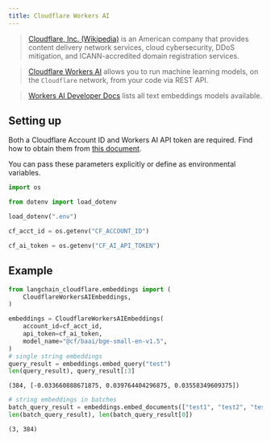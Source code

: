 ```yaml
---
title: Cloudflare Workers AI
---
```


>[Cloudflare, Inc. (Wikipedia)](https://en.wikipedia.org/wiki/Cloudflare) is an American company that provides content delivery network services, cloud cybersecurity, DDoS mitigation, and ICANN-accredited domain registration services.

>[Cloudflare Workers AI](https://developers.cloudflare.com/workers-ai/) allows you to run machine learning models, on the `Cloudflare` network, from your code via REST API.

>[Workers AI Developer Docs](https://developers.cloudflare.com/workers-ai/models/text-embeddings/) lists all text embeddings models available.

## Setting up

Both a Cloudflare Account ID and Workers AI API token are required. Find how to obtain them from [this document](https://developers.cloudflare.com/workers-ai/get-started/rest-api/).

You can pass these parameters explicitly or define as environmental variables.

```python
import os

from dotenv import load_dotenv

load_dotenv(".env")

cf_acct_id = os.getenv("CF_ACCOUNT_ID")

cf_ai_token = os.getenv("CF_AI_API_TOKEN")
```

## Example

```python
from langchain_cloudflare.embeddings import (
    CloudflareWorkersAIEmbeddings,
)
```

```python
embeddings = CloudflareWorkersAIEmbeddings(
    account_id=cf_acct_id,
    api_token=cf_ai_token,
    model_name="@cf/baai/bge-small-en-v1.5",
)
# single string embeddings
query_result = embeddings.embed_query("test")
len(query_result), query_result[:3]
```

```output
(384, [-0.033660888671875, 0.039764404296875, 0.03558349609375])
```

```python
# string embeddings in batches
batch_query_result = embeddings.embed_documents(["test1", "test2", "test3"])
len(batch_query_result), len(batch_query_result[0])
```

```output
(3, 384)
```
